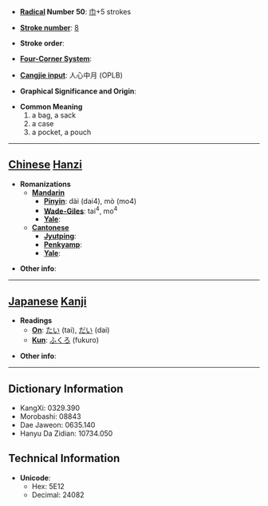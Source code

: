 * '''[[Wiktionary:Chinese radical index| Radical]] Number 50''': [[Wiktionary:Chinese radical index 巾|巾]]+5 strokes

* '''[[Wiktionary:Chinese total strokes index|Stroke number]]''': [[Wiktionary:Chinese total strokes index 8|8]]

* '''Stroke order''': 

* '''[[Wiktionary:Chinese four corner index|Four-Corner System]]''': 

* '''[[Wiktionary:Chinese Cangjie index|Cangjie input]]''': 人心中月 (OPLB)

* '''Graphical Significance and Origin''': 

* '''Common Meaning'''
*#a bag, a sack
*# a case
*# a pocket, a pouch


----

== [[Chinese]] [[Hanzi]] ==

* '''Romanizations'''
** '''[[Mandarin]]'''
*** '''[[Pinyin]]''': dài (dai4), mò (mo4)
*** '''[[Wade-Giles]]''': tai<sup>4</sup>, mo<sup>4</sup>
*** '''[[Yale]]''': 
** '''[[Cantonese]]'''
*** '''[[Jyutping]]''':
*** '''[[Penkyamp]]''': 
*** '''[[Yale]]''': 

* '''Other info''': 

----

== [[Japanese]] [[Kanji]] ==

* '''Readings'''
** '''[[On]]''': [[たい]] (tai), [[だい]] (dai)
** '''[[Kun]]''': [[ふくろ]] (fukuro)

* '''Other info''':  

----

== Dictionary Information ==

* KangXi: 0329.390
* Morobashi: 08843
* Dae Jaweon: 0635.140
* Hanyu Da Zidian: 10734.050

== Technical Information ==

* '''Unicode''':
** Hex: 5E12
** Decimal: 24082
